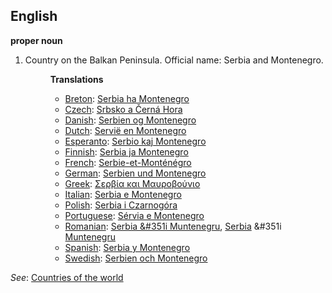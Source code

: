 ==English==

'''proper noun'''

# Country on the Balkan Peninsula. Official name: Serbia and Montenegro.
#:'''Translations'''
#:*[[Breton]]: [[Serbia ha Montenegro]]
#:*[[Czech]]: [[Srbsko a Černá Hora]]
#:*[[Danish]]: [[Serbien og Montenegro]]
#:*[[Dutch]]: [[Servië en Montenegro]]
#:*[[Esperanto]]: [[Serbio kaj Montenegro]]
#:*[[Finnish]]: [[Serbia ja Montenegro]]
#:*[[French]]: [[Serbie-et-Monténégro]]
#:*[[German]]: [[Serbien und Montenegro]]
#:*[[Greek]]: [[Σερβία και Μαυροβούνιο]]
#:*[[Italian]]: [[Serbia e Montenegro]]
#:*[[Polish]]: [[Serbia i Czarnogóra]]
#:*[[Portuguese]]: [[Sérvia e Montenegro]]
#:*[[Romanian]]: [[Serbia &#351i Muntenegru]], [[Serbia]] &#351i [[Muntenegru]]
#:*[[Spanish]]: [[Serbia y Montenegro]]
#:*[[Swedish]]: [[Serbien och Montenegro]]

''See'': [[Countries of the world]]